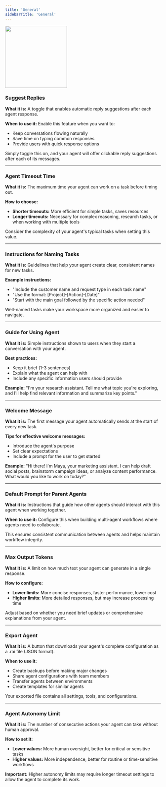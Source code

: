 ```yaml
---
title: 'General'
sidebarTitle: 'General'
---
```


<img 
  height="200"  
  src="/images/agent/advanced-general.png" 
/>

### Suggest Replies

**What it is:** A toggle that enables automatic reply suggestions after each agent response.

**When to use it:** Enable this feature when you want to:

- Keep conversations flowing naturally
- Save time on typing common responses
- Provide users with quick response options

Simply toggle this on, and your agent will offer clickable reply suggestions after each of its messages.

---

### Agent Timeout Time

**What it is:** The maximum time your agent can work on a task before timing out.

**How to choose:**

- **Shorter timeouts:** More efficient for simple tasks, saves resources
- **Longer timeouts:** Necessary for complex reasoning, research tasks, or when working with multiple tools

Consider the complexity of your agent's typical tasks when setting this value.

---

### Instructions for Naming Tasks

**What it is:** Guidelines that help your agent create clear, consistent names for new tasks.

**Example instructions:**

- "Include the customer name and request type in each task name"
- "Use the format: [Project]-[Action]-[Date]"
- "Start with the main goal followed by the specific action needed"

Well-named tasks make your workspace more organized and easier to navigate.

---

### Guide for Using Agent

**What it is:** Simple instructions shown to users when they start a conversation with your agent.

**Best practices:**

- Keep it brief (1-3 sentences)
- Explain what the agent can help with
- Include any specific information users should provide

**Example:** "I'm your research assistant. Tell me what topic you're exploring, and I'll help find relevant information and summarize key points."

---

### Welcome Message

**What it is:** The first message your agent automatically sends at the start of every new task.

**Tips for effective welcome messages:**

- Introduce the agent's purpose
- Set clear expectations
- Include a prompt for the user to get started

**Example:** "Hi there! I'm Maya, your marketing assistant. I can help draft social posts, brainstorm campaign ideas, or analyze content performance. What would you like to work on today?"

---

### Default Prompt for Parent Agents

**What it is:** Instructions that guide how other agents should interact with this agent when working together.

**When to use it:** Configure this when building multi-agent workflows where agents need to collaborate.

This ensures consistent communication between agents and helps maintain workflow integrity.

---

### Max Output Tokens

**What it is:** A limit on how much text your agent can generate in a single response.

**How to configure:**

- **Lower limits:** More concise responses, faster performance, lower cost
- **Higher limits:** More detailed responses, but may increase processing time

Adjust based on whether you need brief updates or comprehensive explanations from your agent.

---

### Export Agent

**What it is:** A button that downloads your agent's complete configuration as a .rai file (JSON format).

**When to use it:**

- Create backups before making major changes
- Share agent configurations with team members
- Transfer agents between environments
- Create templates for similar agents

Your exported file contains all settings, tools, and configurations.

---

### Agent Autonomy Limit

**What it is:** The number of consecutive actions your agent can take without human approval.

**How to set it:**

- **Lower values:** More human oversight, better for critical or sensitive tasks
- **Higher values:** More independence, better for routine or time-sensitive workflows

**Important:** Higher autonomy limits may require longer timeout settings to allow the agent to complete its work.